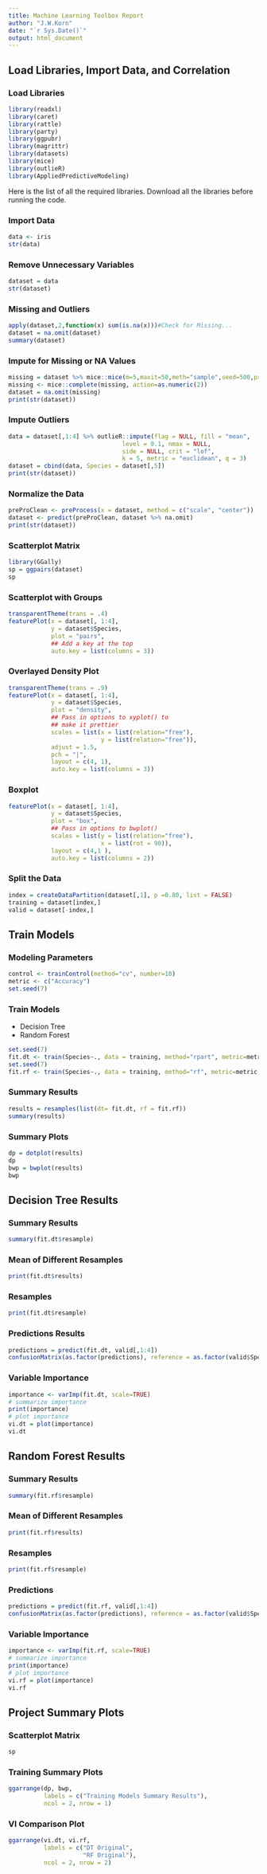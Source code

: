 ---
title: Machine Learning Toolbox Report
author: "J.W.Korn"
date: "`r Sys.Date()`"
output: html_document
---

## Load Libraries, Import Data, and Correlation {.tabset}

### Load Libraries 
```{r echo=TRUE, message=FALSE, warning=FALSE}
library(readxl)
library(caret)
library(rattle)
library(party)
library(ggpubr)
library(magrittr)
library(datasets)
library(mice)
library(outlieR)
library(AppliedPredictiveModeling)
```

Here is the list of all the required libraries. 
Download all the libraries before running the code. 

### Import Data 
```{r echo=FALSE, message=FALSE, warning=FALSE}
data <- iris
str(data)
```

### Remove Unnecessary Variables 
```{r}
dataset = data
str(dataset)
```

### Missing and Outliers  {.tabset}
```{r echo=FALSE, message=FALSE, warning=FALSE}
apply(dataset,2,function(x) sum(is.na(x)))#Check for Missing...
dataset = na.omit(dataset)
summary(dataset)
```

### Impute for Missing or NA Values
```{r echo=FALSE, message=FALSE, warning=FALSE}
missing = dataset %>% mice::mice(m=5,maxit=50,meth="sample",seed=500,print = FALSE)
missing <- mice::complete(missing, action=as.numeric(2))
dataset = na.omit(missing)
print(str(dataset))
```

### Impute Outliers 
```{r echo=FALSE, message=FALSE, warning=FALSE}
data = dataset[,1:4] %>% outlieR::impute(flag = NULL, fill = "mean", 
                                level = 0.1, nmax = NULL,
                                side = NULL, crit = "lof", 
                                k = 5, metric = "euclidean", q = 3)
dataset = cbind(data, Species = dataset[,5])
print(str(dataset))
```

### Normalize the Data 
```{r echo=FALSE, message=FALSE, warning=FALSE}
preProClean <- preProcess(x = dataset, method = c("scale", "center"))
dataset <- predict(preProClean, dataset %>% na.omit)
print(str(dataset))
```


### Scatterplot Matrix
```{r echo=FALSE, message=FALSE, warning=FALSE}
library(GGally)
sp = ggpairs(dataset)
sp
```

### Scatterplot with Groups
```{r echo=FALSE, message=FALSE, warning=FALSE}
transparentTheme(trans = .4)
featurePlot(x = dataset[, 1:4], 
            y = dataset$Species, 
            plot = "pairs",
            ## Add a key at the top
            auto.key = list(columns = 3))
```

### Overlayed Density Plot
```{r echo=FALSE, message=FALSE, warning=FALSE}
transparentTheme(trans = .9)
featurePlot(x = dataset[, 1:4], 
            y = dataset$Species,
            plot = "density", 
            ## Pass in options to xyplot() to 
            ## make it prettier
            scales = list(x = list(relation="free"), 
                          y = list(relation="free")), 
            adjust = 1.5, 
            pch = "|", 
            layout = c(4, 1), 
            auto.key = list(columns = 3))
```

### Boxplot
```{r echo=FALSE, message=FALSE, warning=FALSE}
featurePlot(x = dataset[, 1:4], 
            y = dataset$Species, 
            plot = "box", 
            ## Pass in options to bwplot() 
            scales = list(y = list(relation="free"),
                          x = list(rot = 90)),  
            layout = c(4,1 ), 
            auto.key = list(columns = 2))
```

### Split the Data 
```{r}
index = createDataPartition(dataset[,1], p =0.80, list = FALSE)
training = dataset[index,]
valid = dataset[-index,]
```


## Train Models {.tabset}

### Modeling Parameters 
```{r echo=TRUE, message=FALSE, warning=FALSE}
control <- trainControl(method="cv", number=10)
metric <- c("Accuracy")
set.seed(7)
```

### Train Models

- Decision Tree 
- Random Forest 

```{r echo=TRUE, message=FALSE, warning=FALSE}
set.seed(7)
fit.dt <- train(Species~., data = training, method="rpart", metric=metric, trControl=control) #decision tree
set.seed(7)
fit.rf <- train(Species~., data = training, method="rf", metric=metric, trControl=control, importance=T) #random forest
```

### Summary Results 
```{r echo=FALSE, message=FALSE, warning=FALSE}
results = resamples(list(dt= fit.dt, rf = fit.rf))
summary(results)
```

### Summary Plots
```{r echo=FALSE, message=FALSE, warning=FALSE}
dp = dotplot(results)
dp
bwp = bwplot(results)
bwp
```

## Decision Tree Results {.tabset}

### Summary Results
```{r echo=FALSE, message=FALSE, warning=FALSE}
summary(fit.dt$resample)
```

### Mean of Different Resamples
```{r echo=FALSE, message=FALSE, warning=FALSE}
print(fit.dt$results)
```

### Resamples
```{r echo=FALSE, message=FALSE, warning=FALSE}
print(fit.dt$resample)
```

### Predictions Results 
```{r echo=FALSE, message=FALSE, warning=FALSE}
predictions = predict(fit.dt, valid[,1:4])
confusionMatrix(as.factor(predictions), reference = as.factor(valid$Species), mode = "prec_recall")
```

### Variable Importance
```{r echo=FALSE, message=FALSE, warning=FALSE}
importance <- varImp(fit.dt, scale=TRUE)
# summarize importance
print(importance)
# plot importance
vi.dt = plot(importance)
vi.dt
```


## Random Forest Results {.tabset}

### Summary Results
```{r echo=FALSE, message=FALSE, warning=FALSE}
summary(fit.rf$resample)
```

### Mean of Different Resamples
```{r echo=FALSE, message=FALSE, warning=FALSE}
print(fit.rf$results)
```

### Resamples
```{r echo=FALSE, message=FALSE, warning=FALSE}
print(fit.rf$resample)
```

### Predictions
```{r echo=FALSE, message=FALSE, warning=FALSE}
predictions = predict(fit.rf, valid[,1:4])
confusionMatrix(as.factor(predictions), reference = as.factor(valid$Species), mode = "prec_recall")
```

### Variable Importance
```{r echo=FALSE, message=FALSE, warning=FALSE}
importance <- varImp(fit.rf, scale=TRUE)
# summarize importance
print(importance)
# plot importance
vi.rf = plot(importance)
vi.rf
```


## Project Summary Plots {.tabset}

### Scatterplot Matrix
```{r echo=FALSE, message=FALSE, warning=FALSE}
sp
```

### Training Summary Plots
```{r echo=FALSE, message=FALSE, warning=FALSE}
ggarrange(dp, bwp, 
          labels = c("Training Models Summary Results"),
          ncol = 2, nrow = 1)
```

### VI Comparison Plot
```{r echo=FALSE, message=FALSE, warning=FALSE}
ggarrange(vi.dt, vi.rf, 
          labels = c("DT Original", 
                     "RF Original"),
          ncol = 2, nrow = 2)
```

